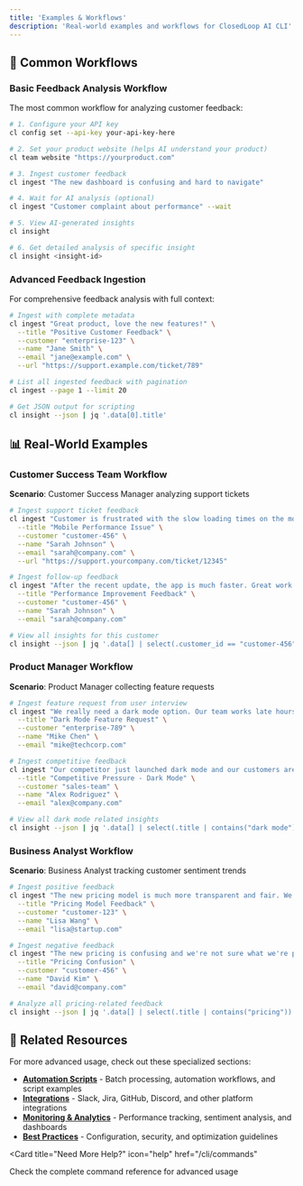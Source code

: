 ```yaml
---
title: 'Examples & Workflows'
description: 'Real-world examples and workflows for ClosedLoop AI CLI'
---
```


## 🎯 Common Workflows

### Basic Feedback Analysis Workflow

The most common workflow for analyzing customer feedback:

```bash
# 1. Configure your API key
cl config set --api-key your-api-key-here

# 2. Set your product website (helps AI understand your product)
cl team website "https://yourproduct.com"

# 3. Ingest customer feedback
cl ingest "The new dashboard is confusing and hard to navigate"

# 4. Wait for AI analysis (optional)
cl ingest "Customer complaint about performance" --wait

# 5. View AI-generated insights
cl insight

# 6. Get detailed analysis of specific insight
cl insight <insight-id>
```

### Advanced Feedback Ingestion

For comprehensive feedback analysis with full context:

```bash
# Ingest with complete metadata
cl ingest "Great product, love the new features!" \
  --title "Positive Customer Feedback" \
  --customer "enterprise-123" \
  --name "Jane Smith" \
  --email "jane@example.com" \
  --url "https://support.example.com/ticket/789"

# List all ingested feedback with pagination
cl ingest --page 1 --limit 20

# Get JSON output for scripting
cl insight --json | jq '.data[0].title'
```

## 📊 Real-World Examples

### Customer Success Team Workflow

**Scenario**: Customer Success Manager analyzing support tickets

```bash
# Ingest support ticket feedback
cl ingest "Customer is frustrated with the slow loading times on the mobile app" \
  --title "Mobile Performance Issue" \
  --customer "customer-456" \
  --name "Sarah Johnson" \
  --email "sarah@company.com" \
  --url "https://support.yourcompany.com/ticket/12345"

# Ingest follow-up feedback
cl ingest "After the recent update, the app is much faster. Great work!" \
  --title "Performance Improvement Feedback" \
  --customer "customer-456" \
  --name "Sarah Johnson" \
  --email "sarah@company.com"

# View all insights for this customer
cl insight --json | jq '.data[] | select(.customer_id == "customer-456")'
```

### Product Manager Workflow

**Scenario**: Product Manager collecting feature requests

```bash
# Ingest feature request from user interview
cl ingest "We really need a dark mode option. Our team works late hours and the bright interface is hard on the eyes" \
  --title "Dark Mode Feature Request" \
  --customer "enterprise-789" \
  --name "Mike Chen" \
  --email "mike@techcorp.com"

# Ingest competitive feedback
cl ingest "Our competitor just launched dark mode and our customers are asking when we'll have it too" \
  --title "Competitive Pressure - Dark Mode" \
  --customer "sales-team" \
  --name "Alex Rodriguez" \
  --email "alex@company.com"

# View all dark mode related insights
cl insight --json | jq '.data[] | select(.title | contains("dark mode"))'
```

### Business Analyst Workflow

**Scenario**: Business Analyst tracking customer sentiment trends

```bash
# Ingest positive feedback
cl ingest "The new pricing model is much more transparent and fair. We're happy with the changes." \
  --title "Pricing Model Feedback" \
  --customer "customer-123" \
  --name "Lisa Wang" \
  --email "lisa@startup.com"

# Ingest negative feedback
cl ingest "The new pricing is confusing and we're not sure what we're paying for anymore" \
  --title "Pricing Confusion" \
  --customer "customer-456" \
  --name "David Kim" \
  --email "david@company.com"

# Analyze all pricing-related feedback
cl insight --json | jq '.data[] | select(.title | contains("pricing")) | {title, sentiment, business_impact}'
```

## 🔗 Related Resources

For more advanced usage, check out these specialized sections:

- **[Automation Scripts](/cli/scripts)** - Batch processing, automation workflows, and script examples
- **[Integrations](/cli/integrations)** - Slack, Jira, GitHub, Discord, and other platform integrations  
- **[Monitoring & Analytics](/cli/monitoring)** - Performance tracking, sentiment analysis, and dashboards
- **[Best Practices](/cli/best-practices)** - Configuration, security, and optimization guidelines

<Card
  title="Need More Help?"
  icon="help"
  href="/cli/commands"
>
  Check the complete command reference for advanced usage
</Card>
